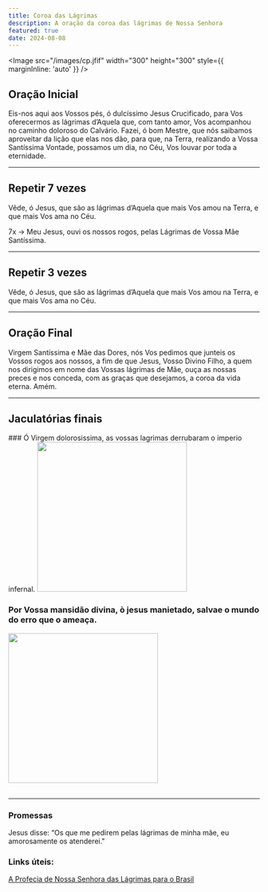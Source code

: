 ```yaml
---
title: Coroa das Lágrimas
description: A oração da coroa das lágrimas de Nossa Senhora
featured: true
date: 2024-08-08
---
```


<Image
  src="/images/cp.jfif"
  width="300"
  height="300"
  style={{ marginInline: 'auto' }}
/>

## Oração Inicial

Eis-nos aqui aos Vossos pés, ó dulcíssimo Jesus Crucificado, para Vos oferecermos as lágrimas d’Aquela que, com tanto amor, Vos acompanhou no caminho doloroso do Calvário. Fazei, ó bom Mestre, que nós saibamos aproveitar da lição que elas nos dão, para que, na Terra, realizando a Vossa Santíssima Vontade, possamos um dia, no Céu, Vos louvar por toda a eternidade.

---

## Repetir 7 vezes

Vêde, ó Jesus, que são as lágrimas d’Aquela que mais Vos amou na Terra, e que mais Vos ama no Céu.

<span class="break" />

7x -> Meu Jesus, ouvi os nossos rogos, pelas Lágrimas de Vossa Mãe Santíssima.

---

## Repetir 3 vezes

Vêde, ó Jesus, que são as lágrimas d’Aquela que mais Vos amou na Terra, e que mais Vos ama no Céu.

---

## Oração Final

Virgem Santíssima e Mãe das Dores, nós Vos pedimos que junteis os Vossos rogos aos nossos, a fim de que Jesus, Vosso Divino Filho, a quem nos dirigimos em nome das Vossas lágrimas de Mãe, ouça as nossas preces e nos conceda, com as graças que desejamos, a coroa da vida eterna. Amém.

---

## Jaculatórias finais

<div
  style={{
    display: 'flex',
    gap: '2rem',
    justifyContent: 'center',
    flexWrap: 'wrap',
  }}
>
### Ó Virgem dolorosissima, as vossas lagrimas derrubaram o imperio infernal.
  <Image src="/images/nsl.png" width="300" height="300" />

### Por Vossa mansidão divina, ò jesus manietado, salvae o mundo do erro que o ameaça.

  <Image src="/images/Jesus.jpg" width="300" height="300" />
</div>

<br />

---

### Promessas

Jesus disse: “Os que me pedirem pelas lágrimas de minha mãe, eu amorosamente os atenderei."

### Links úteis:

[A Profecia de Nossa Senhora das Lágrimas para o Brasil](https://youtu.be/iZOHoERKdlI?si=k4VUzXh6tBAladhf)

